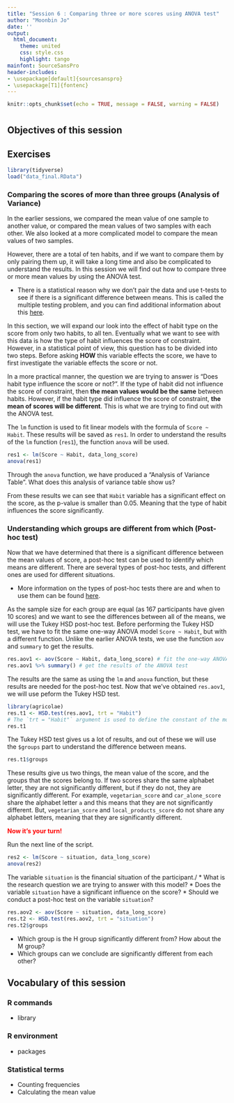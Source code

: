 ```yaml
---
title: "Session 6 : Comparing three or more scores using ANOVA test"
author: "Moonbin Jo"
date: ''
output:
  html_document:
    theme: united
    css: style.css
    highlight: tango
mainfont: SourceSansPro
header-includes:
- \usepackage[default]{sourcesanspro}
- \usepackage[T1]{fontenc}
---
```


```r
knitr::opts_chunk$set(echo = TRUE, message = FALSE, warning = FALSE)
```

#  {.tabset .tabset-fade .tabset-pills}

## Objectives of this session

## Exercises

```r
library(tidyverse)
load("data_final.RData")
```

### Comparing the scores of more than three groups (Analysis of Variance)

In the earlier sessions, we compared the mean value of one sample to another value, or compared the mean values of two samples with each other. We also looked at a more complicated model to compare the mean values of two samples.

However, there are a total of ten habits, and if we want to compare them by only pairing them up, it will take a long time and also be complicated to understand the results. In this session we will find out how to compare three or more mean values by using the ANOVA test.

-   There is a statistical reason why we don't pair the data and use t-tests to see if there is a significant difference between means. This is called the multiple testing problem, and you can find additional information about this [here](https://www.stat.berkeley.edu/~mgoldman/Section0402.pdf).

In this section, we will expand our look into the effect of habit type on the score from only two habits, to all ten. Eventually what we want to see with this data is how the type of habit influences the score of constraint. However, in a statistical point of view, this question has to be divided into two steps. Before asking **HOW** this variable effects the score, we have to first investigate the variable effects the score or not.

In a more practical manner, the question we are trying to answer is "Does habit type influence the score or not?". If the type of habit did not influence the score of constraint, then **the mean values would be the same** between habits. However, if the habit type did influence the score of constraint, **the mean of scores will be different**. This is what we are trying to find out with the ANOVA test.

The `lm` function is used to fit linear models with the formula of `Score ~ Habit`. These results will be saved as `res1`. In order to understand the results of the `lm` function (`res1`), the function `anova` will be used.

```r
res1 <- lm(Score ~ Habit, data_long_score)
anova(res1)
```

Through the `anova` function, we have produced a "Analysis of Variance Table". What does this analysis of variance table show us?

From these results we can see that `Habit` variable has a significant effect on the score, as the p-value is smaller than 0.05. Meaning that the type of habit influences the score significantly.

### Understanding which groups are different from which (Post-hoc test)

Now that we have determined that there is a significant difference between the mean values of score, a post-hoc test can be used to identify which means are different. There are several types of post-hoc tests, and different ones are used for different situations.

-   More information on the types of post-hoc tests there are and when to use them can be found [here](https://www.statology.org/tukey-vs-bonferroni-vs-scheffe/).

As the sample size for each group are equal (as 167 participants have given 10 scores) and we want to see the differences between all of the means, we will use the Tukey HSD post-hoc test. Before performing the Tukey HSD test, we have to fit the same one-way ANOVA model `Score ~ Habit`, but with a different function. Unlike the earlier ANOVA tests, we use the function `aov` and `summary` to get the results.

```r
res.aov1 <- aov(Score ~ Habit, data_long_score) # fit the one-way ANOVA model
res.aov1 %>% summary() # get the results of the ANOVA test
```

The results are the same as using the `lm` and `anova` function, but these results are needed for the post-hoc test. Now that we've obtained `res.aov1`, we will use peform the Tukey HSD test.


```r
library(agricolae)
res.t1 <- HSD.test(res.aov1, trt = "Habit")
# The `trt = "Habit"` argument is used to define the constant of the model (which in this case is the type of habit)
res.t1
```

The Tukey HSD test gives us a lot of results, and out of these we will use the `$groups` part to understand the difference between means.

```r
res.t1$groups
```

These results give us two things, the mean value of the score, and the groups that the scores belong to. If two scores share the same alphabet letter, they are not significantly different, but if they do not, they are significantly different. For example, `vegetarian_score` and `car_alone_score` share the alphabet letter `a` and this means that they are not significantly different. But, `vegetarian_score` and `local_products_score` do not share any alphabet letters, meaning that they are significantly different.

[**Now it's your turn!**]{style="color:red"}

Run the next line of the script.

```r
res2 <- lm(Score ~ situation, data_long_score)
anova(res2)
```

The variable `situation` is the financial situation of the participant./
* What is the research question we are trying to answer with this model?
* Does the variable `situation` have a significant influence on the score?
* Should we conduct a post-hoc test on the variable `situation`?

```r
res.aov2 <- aov(Score ~ situation, data_long_score)
res.t2 <- HSD.test(res.aov2, trt = "situation")
res.t2$groups
```

* Which group is the H group significantly different from? How about the M group?
* Which groups can we conclude are significantly different from each other?

## Vocabulary of this session

### R commands

-   library

### R environment

-   packages

### Statistical terms

-   Counting frequencies
-   Calculating the mean value
